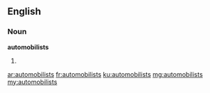 ==English==

===Noun===
'''automobilists'''

# {{plural of|automobilist}}

[[ar:automobilists]]
[[fr:automobilists]]
[[ku:automobilists]]
[[mg:automobilists]]
[[my:automobilists]]